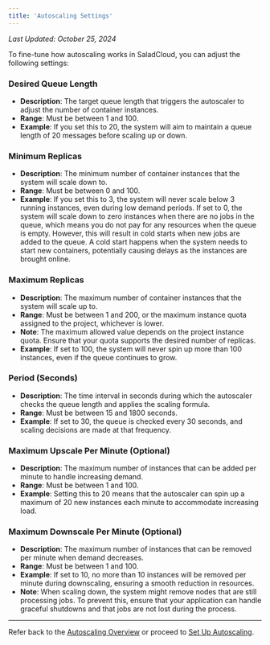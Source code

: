 ```yaml
---
title: 'Autoscaling Settings'
---
```


*Last Updated: October 25, 2024*


To fine-tune how autoscaling works in SaladCloud, you can adjust the following settings:

### **Desired Queue Length**

- **Description**: The target queue length that triggers the autoscaler to adjust the number of container instances.
- **Range**: Must be between 1 and 100.
- **Example**: If you set this to 20, the system will aim to maintain a queue length of 20 messages before scaling up or
  down.

### **Minimum Replicas**

- **Description**: The minimum number of container instances that the system will scale down to.
- **Range**: Must be between 0 and 100.
- **Example**: If you set this to 3, the system will never scale below 3 running instances, even during low demand
  periods. If set to 0, the system will scale down to zero instances when there are no jobs in the queue, which means
  you do not pay for any resources when the queue is empty. However, this will result in cold starts when new jobs are
  added to the queue. A cold start happens when the system needs to start new containers, potentially causing delays as
  the instances are brought online.

### **Maximum Replicas**

- **Description**: The maximum number of container instances that the system will scale up to.
- **Range**: Must be between 1 and 200, or the maximum instance quota assigned to the project, whichever is lower.
- **Note**: The maximum allowed value depends on the project instance quota. Ensure that your quota supports the desired
  number of replicas.
- **Example**: If set to 100, the system will never spin up more than 100 instances, even if the queue continues to
  grow.

### **Period (Seconds)**

- **Description**: The time interval in seconds during which the autoscaler checks the queue length and applies the
  scaling formula.
- **Range**: Must be between 15 and 1800 seconds.
- **Example**: If set to 30, the queue is checked every 30 seconds, and scaling decisions are made at that frequency.

### **Maximum Upscale Per Minute (Optional)**

- **Description**: The maximum number of instances that can be added per minute to handle increasing demand.
- **Range**: Must be between 1 and 100.
- **Example**: Setting this to 20 means that the autoscaler can spin up a maximum of 20 new instances each minute to
  accommodate increasing load.

### **Maximum Downscale Per Minute (Optional)**

- **Description**: The maximum number of instances that can be removed per minute when demand decreases.
- **Range**: Must be between 1 and 100.
- **Example**: If set to 10, no more than 10 instances will be removed per minute during downscaling, ensuring a smooth
  reduction in resources.
- **Note**: When scaling down, the system might remove nodes that are still processing jobs. To prevent this, ensure
  that your application can handle graceful shutdowns and that jobs are not lost during the process.

---

Refer back to the [Autoscaling Overview](/products/sce/autoscaling/autoscaling) or proceed to
[Set Up Autoscaling](/products/sce/autoscaling/enable-autoscaling).
